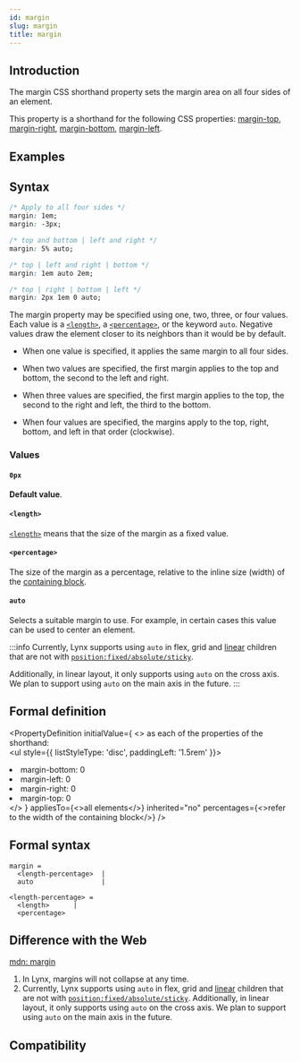 ```yaml
---
id: margin
slug: margin
title: margin
---
```


## Introduction

The margin CSS shorthand property sets the margin area on all four sides of an element.

This property is a shorthand for the following CSS properties: [margin-top](./margin-top.mdx), [margin-right](./margin-right.mdx), [margin-bottom](./margin-bottom.mdx), [margin-left](./margin-left.mdx).

## Examples


<Go
  example="css-api"
  defaultFile="src/margin/App.tsx"
  img="https://lf-lynx.tiktok-cdns.com/obj/lynx-artifacts-oss-sg/lynx-website/assets/doc/css/margin.jpg"
  entry="src/margin"
  defaultEntryFile="dist/margin.lynx.bundle"
/>

## Syntax

```css
/* Apply to all four sides */
margin: 1em;
margin: -3px;

/* top and bottom | left and right */
margin: 5% auto;

/* top | left and right | bottom */
margin: 1em auto 2em;

/* top | right | bottom | left */
margin: 2px 1em 0 auto;
```

The margin property may be specified using one, two, three, or four values. Each value is a [`<length>`](/api/css/data-type/length.mdx), a [`<percentage>`](/api/css/data-type/percentage.mdx), or the keyword `auto`. Negative values draw the element closer to its neighbors than it would be by default.

- When one value is specified, it applies the same margin to all four sides.

- When two values are specified, the first margin applies to the top and bottom, the second to the left and right.

- When three values are specified, the first margin applies to the top, the second to the right and left, the third to the bottom.

- When four values are specified, the margins apply to the top, right, bottom, and left in that order (clockwise).

### Values

#### `0px`

**Default value**.

#### `<length>`

[`<length>`](/api/css/data-type/length.mdx) means that the size of the margin as a fixed value.

#### `<percentage>`

The size of the margin as a percentage, relative to the inline size (width) of the [containing block](https://developer.mozilla.org/en-US/docs/Web/CSS/Containing_block).

#### `auto`

Selects a suitable margin to use. For example, in certain cases this value can be used to center an element.

:::info
Currently, Lynx supports using `auto` in flex, grid and [linear](guide/ui/layout/linear-layout.mdx) children that are not with [`position:fixed/absolute/sticky`](./position).

Additionally, in linear layout, it only supports using `auto` on the cross axis. We plan to support using `auto` on the main axis in the future.
:::

## Formal definition


<PropertyDefinition
  initialValue={
    <>
      as each of the properties of the shorthand: <br />
      <ul style={{ listStyleType: 'disc', paddingLeft: '1.5rem' }}>
        <li> margin-bottom: 0</li>
        <li>margin-left: 0</li>
        <li>margin-right: 0</li>
        <li>margin-top: 0</li>
      </ul>
    </>
  }
  appliesTo={<>all elements</>}
  inherited="no"
  percentages={<>refer to the width of the containing block</>}
/>

## Formal syntax

```
margin =
  <length-percentage>  |
  auto                 |

<length-percentage> =
  <length>      |
  <percentage>
```

## Difference with the Web

[mdn: margin](https://developer.mozilla.org/en/docs/Web/CSS/margin)

1. In Lynx, margins will not collapse at any time.
2. Currently, Lynx supports using `auto` in flex, grid and [linear](guide/ui/layout/linear-layout.mdx) children that are not with [`position:fixed/absolute/sticky`](./position). Additionally, in linear layout, it only supports using `auto` on the cross axis. We plan to support using `auto` on the main axis in the future.

## Compatibility


<LegacyCompatTable metadata="css/properties/margin" />
